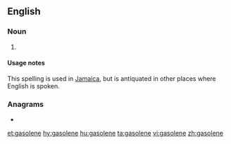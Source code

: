 ==English==

===Noun===
{{en-noun|-|s}}

# {{alternative spelling of|gasoline|lang=en}}

====Usage notes====
This spelling is used in [[Jamaica]], but is antiquated in other places where English is spoken.

===Anagrams===
* {{l|en|elongase}}

[[et:gasolene]]
[[hy:gasolene]]
[[hu:gasolene]]
[[ta:gasolene]]
[[vi:gasolene]]
[[zh:gasolene]]